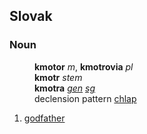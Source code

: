 ==Slovak==
===Noun===
:'''kmotor''' ''m'', '''kmotrovia''' ''pl''
:'''kmotr''' ''stem''
:'''kmotra''' ''[[genitive|gen]] [[singular|sg]]''
:declension pattern [[Slovak declension pattern chlap|chlap]]
# [[godfather]]